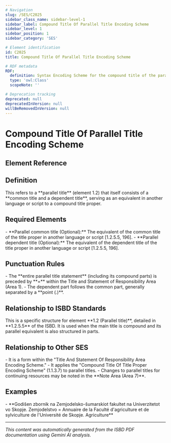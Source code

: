 ```yaml
---
# Navigation
slug: /SES/C2025
sidebar_class_name: sidebar-level-1
sidebar_label: Compound Title Of Parallel Title Encoding Scheme
sidebar_level: 1
sidebar_position: 1
sidebar_category: 'SES'

# Element identification
id: C2025
title: Compound Title Of Parallel Title Encoding Scheme

# RDF metadata
RDF:
  definition: Syntax Encoding Scheme for the compound title of the parallel title.
  type: 'owl:Class'
  scopeNote: ''

# Deprecation tracking
deprecated: null
deprecatedInVersion: null
willBeRemovedInVersion: null
---
```


# Compound Title Of Parallel Title Encoding Scheme

## Element Reference
<ElementReference frontMatter={frontMatter} />

## Definition

<div className="guid">
This refers to a **parallel title** (element 1.2) that itself consists of a **common title and a dependent title**, serving as an equivalent in another language or script to a compound title proper.
</div>

## Required Elements

<div className="guid">
- **Parallel common title (Optional):** The equivalent of the common title of the title proper in another language or script [1.2.5.5, 196].
- **Parallel dependent title (Optional):** The equivalent of the dependent title of the title proper in another language or script [1.2.5.5, 196].

</div>

## Punctuation Rules

<div className="guid">
- The **entire parallel title statement** (including its compound parts) is preceded by **=** within the Title and Statement of Responsibility Area (Area 1).
- The dependent part follows the common part, generally separated by a **point (.)**.

</div>

## Relationship to ISBD Standards

<div className="guid">
This is a specific structure for element **1.2 (Parallel title)**, detailed in **1.2.5.5** of the ISBD. It is used when the main title is compound and its parallel equivalent is also structured in parts.
</div>

## Relationship to Other SES

<div className="guid">
- It is a form within the "Title And Statement Of Responsibility Area Encoding Scheme."
- It applies the "Compound Title Of Title Proper Encoding Scheme" (1.1.3.7) to parallel titles.
- Changes to parallel titles for continuing resources may be noted in the **Note Area (Area 7)**.

</div>

## Examples

<div className="stip">
- **Godišen zbornik na Zemjodelsko-šumarskiot fakultet na Univerzitetot vo Skopje. Zemjodelstvo = Annuaire de la Faculté d'agriculture et de sylviculture de l'Université de Skopje. Agriculture**

</div>

<hr />

*This content was automatically generated from the ISBD PDF documentation using Gemini AI analysis.*
